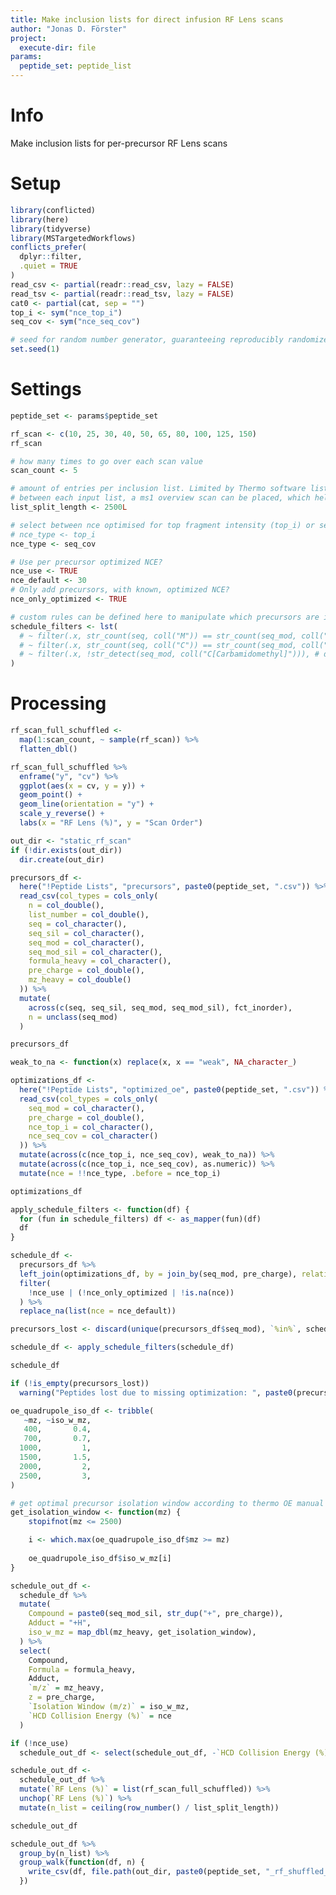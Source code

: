 ```yaml
---
title: Make inclusion lists for direct infusion RF Lens scans
author: "Jonas D. Förster"
project:
  execute-dir: file
params:
  peptide_set: peptide_list
---
```


# Info

Make inclusion lists for per-precursor RF Lens scans

# Setup

```r
library(conflicted)
library(here)
library(tidyverse)
library(MSTargetedWorkflows)
conflicts_prefer(
  dplyr::filter,
  .quiet = TRUE
)
read_csv <- partial(readr::read_csv, lazy = FALSE)
read_tsv <- partial(readr::read_tsv, lazy = FALSE)
cat0 <- partial(cat, sep = "")
top_i <- sym("nce_top_i")
seq_cov <- sym("nce_seq_cov")

# seed for random number generator, guaranteeing reproducibly randomized scan orders
set.seed(1)
```

# Settings

```r
peptide_set <- params$peptide_set

rf_scan <- c(10, 25, 30, 40, 50, 65, 80, 100, 125, 150)
rf_scan

# how many times to go over each scan value
scan_count <- 5

# amount of entries per inclusion list. Limited by Thermo software list limits.
# between each input list, a ms1 overview scan can be placed, which helps with quality control
list_split_length <- 2500L

# select between nce optimised for top fragment intensity (top_i) or sequence coverage (seq_cov)
# nce_type <- top_i
nce_type <- seq_cov

# Use per precursor optimized NCE?
nce_use <- TRUE
nce_default <- 30
# Only add precursors, with known, optimized NCE?
nce_only_optimized <- TRUE
```

```r
# custom rules can be defined here to manipulate which precursors are included
schedule_filters <- lst(
  # ~ filter(.x, str_count(seq, coll("M")) == str_count(seq_mod, coll("M[Oxidation]"))), # discard unoxidized M precursors
  # ~ filter(.x, str_count(seq, coll("C")) == str_count(seq_mod, coll("C[Carbamidomethyl]"))), # discard unmodified cysteines
  # ~ filter(.x, !str_detect(seq_mod, coll("C[Carbamidomethyl]"))), # discard modified cysteines
)
```

# Processing

```r
rf_scan_full_schuffled <-
  map(1:scan_count, ~ sample(rf_scan)) %>%
  flatten_dbl()

rf_scan_full_schuffled %>%
  enframe("y", "cv") %>%
  ggplot(aes(x = cv, y = y)) +
  geom_point() +
  geom_line(orientation = "y") +
  scale_y_reverse() +
  labs(x = "RF Lens (%)", y = "Scan Order")
```

```r
out_dir <- "static_rf_scan"
if (!dir.exists(out_dir))
  dir.create(out_dir)
```

```r
precursors_df <-
  here("!Peptide Lists", "precursors", paste0(peptide_set, ".csv")) %>%
  read_csv(col_types = cols_only(
    n = col_double(),
    list_number = col_double(),
    seq = col_character(),
    seq_sil = col_character(),
    seq_mod = col_character(),
    seq_mod_sil = col_character(),
    formula_heavy = col_character(),
    pre_charge = col_double(),
    mz_heavy = col_double()
  )) %>%
  mutate(
    across(c(seq, seq_sil, seq_mod, seq_mod_sil), fct_inorder),
    n = unclass(seq_mod)
  )

precursors_df
```

```r
weak_to_na <- function(x) replace(x, x == "weak", NA_character_)

optimizations_df <-
  here("!Peptide Lists", "optimized_oe", paste0(peptide_set, ".csv")) %>%
  read_csv(col_types = cols_only(
    seq_mod = col_character(),
    pre_charge = col_double(),
    nce_top_i = col_character(),
    nce_seq_cov = col_character()
  )) %>%
  mutate(across(c(nce_top_i, nce_seq_cov), weak_to_na)) %>%
  mutate(across(c(nce_top_i, nce_seq_cov), as.numeric)) %>%
  mutate(nce = !!nce_type, .before = nce_top_i)

optimizations_df
```

```r
apply_schedule_filters <- function(df) {
  for (fun in schedule_filters) df <- as_mapper(fun)(df)
  df
}

schedule_df <-
  precursors_df %>%
  left_join(optimizations_df, by = join_by(seq_mod, pre_charge), relationship = "many-to-one") %>%
  filter(
    !nce_use | (!nce_only_optimized | !is.na(nce))
  ) %>%
  replace_na(list(nce = nce_default))

precursors_lost <- discard(unique(precursors_df$seq_mod), `%in%`, schedule_df$seq_mod)

schedule_df <- apply_schedule_filters(schedule_df)

schedule_df

if (!is_empty(precursors_lost))
  warning("Peptides lost due to missing optimization: ", paste0(precursors_lost, collapse = ", "))
```

```r
oe_quadrupole_iso_df <- tribble(
   ~mz, ~iso_w_mz,
   400,       0.4,
   700,       0.7,
  1000,         1,
  1500,       1.5,
  2000,         2,
  2500,         3,
)

# get optimal precursor isolation window according to thermo OE manual
get_isolation_window <- function(mz) {
    stopifnot(mz <= 2500)

    i <- which.max(oe_quadrupole_iso_df$mz >= mz)
    
    oe_quadrupole_iso_df$iso_w_mz[i]
}
```

```r
schedule_out_df <-
  schedule_df %>%
  mutate(
    Compound = paste0(seq_mod_sil, str_dup("+", pre_charge)),
    Adduct = "+H",
    iso_w_mz = map_dbl(mz_heavy, get_isolation_window),
  ) %>%
  select(
    Compound,
    Formula = formula_heavy,
    Adduct,
    `m/z` = mz_heavy,
    z = pre_charge,
    `Isolation Window (m/z)` = iso_w_mz,
    `HCD Collision Energy (%)` = nce
  )

if (!nce_use)
  schedule_out_df <- select(schedule_out_df, -`HCD Collision Energy (%)`)

schedule_out_df <-
  schedule_out_df %>%
  mutate(`RF Lens (%)` = list(rf_scan_full_schuffled)) %>%
  unchop(`RF Lens (%)`) %>%
  mutate(n_list = ceiling(row_number() / list_split_length))

schedule_out_df

schedule_out_df %>%
  group_by(n_list) %>%
  group_walk(function(df, n) {
    write_csv(df, file.path(out_dir, paste0(peptide_set, "_rf_shuffled_", n$n_list, ".csv")))
  })
```
